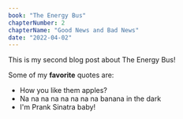 ```yaml
---
book: "The Energy Bus"
chapterNumber: 2
chapterName: "Good News and Bad News"
date: "2022-04-02"
---
```


This is my second blog post about The Energy Bus!

Some of my **favorite** quotes are:

- How you like them apples?
- Na na na na na na na na banana in the dark
- I'm Prank Sinatra baby!
